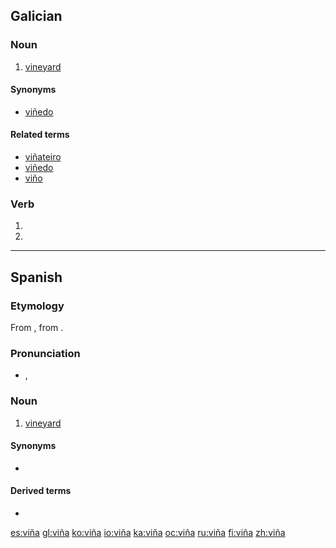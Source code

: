 {{DEFAULTSORT:vina}}
{{also|vina|Viña}}
==Galician==

===Noun===
{{gl-noun|f}}

# [[vineyard]]

====Synonyms====
* {{sense|vineyard}} [[viñedo]]

====Related terms====
* [[viñateiro]]
* [[viñedo]]
* [[viño]]

===Verb===
{{gl-verb-form}}

# {{conjugation of|vir||1|s|imperf|ind|lang=gl}}
# {{conjugation of|vir||3|s|imperf|ind|lang=gl}}

----

==Spanish==
{{wikipedia|lang=es}}
===Etymology===
From {{etyl|la|es}} {{term|vinea|vīnea|lang=la||vineyard, grapevine}}, from {{term|vinum|vīnum|lang=la|wine}}.

===Pronunciation===
* {{IPA|/ˈbi.ɲa/|lang=es}}, {{X-SAMPA|/"bi.Ja/|lang=es}}

===Noun===
{{es-noun|f}}

# [[vineyard]]

====Synonyms====
* {{l|es|viñedo|g=m}}

====Derived terms====
* {{l|es|viñador|g=m}}

[[es:viña]]
[[gl:viña]]
[[ko:viña]]
[[io:viña]]
[[ka:viña]]
[[oc:viña]]
[[ru:viña]]
[[fi:viña]]
[[zh:viña]]